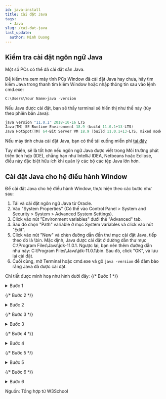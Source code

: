 ```yaml
---
id: java-install
title: Cài đặt Java
tags:
  - Java
slug: /cai-dat-java
last_update:
  author: Minh Duong
---
```



## Kiểm tra cài đặt ngôn ngữ Java

Một số PCs có thể đã cài đặt sẵn Java.

Để kiểm tra xem máy tính PCs Window đã cài đặt Java hay chưa, hãy tìm kiếm Java trong thanh tìm kiếm Window hoặc nhập thông tin sau vào lệnh cmd.exe:

```powershell
C:\Users\Your Name>java -version
```

Nếu Java được cài đặt, bạn sẽ thấy terminal sẽ hiển thị như thế này (tùy theo phiên bản Java):

```powershell
java version "11.0.1" 2018-10-16 LTS
Java(TM) SE Runtime Environment 18.9 (build 11.0.1+13-LTS)
Java HotSpot(TM) 64-Bit Server VM 18.9 (build 11.0.1+13-LTS, mixed mode)
```

Nếu máy tính chưa cài đặt Java, bạn có thể tải xuống miễn phí [tại đây](https://www.oracle.com/java/technologies/downloads/)

Tuy nhiên, sẽ là tốt hơn nếu ngôn ngữ Java được viết trong Môi trường phát triển tích hợp (IDE), chẳng hạn như IntelliJ IDEA, Netbeans hoặc Eclipse, điều này đặc biệt hữu ích khi quản lý các bộ các tệp Java lớn hơn.

## Cài đặt Java cho hệ điều hành Window

Để cài đặt Java cho hệ điều hành Window, thực hiện theo các bước như sau:

1. Tải và cài đặt ngôn ngữ Java từ Oracle.
2. Vào "System Properties" (Có thể vào Control Panel > System and Security > System > Advanced System Settings).
3. Click vào nút "Environment variables" dưới thẻ "Advanced" tab.
4. Sau đó chọn "Path" variable ở mục System variables và click vào nút "Edit".
5. Click vào nút "New" và chèn đường dẫn đến thư mục cài đặt Java, tiếp theo đó là \bin. Mặc định, Java được cài đặt ở đường dẫn thư mục C:\Program Files\Java\jdk-11.0.1. Ngược lại, bạn nên thêm đường dẫn như này: C:\Program Files\Java\jdk-11.0.1\bin. Sau đó, click "OK", và lưu lại cài đặt.
6. Cuối cùng, mở Terminal hoặc cmd.exe và gõ `java -version` để đảm bảo rằng Java đã được cài đặt.

Chi tiết được minh hoạ như hình dưới đây:
{/* Bước 1 */}

<details>
  <summary>Bước 1</summary>
  <div>
    <div>
      Tải và cài đặt ngôn ngữ Java từ Oracle hoặc <Link to="https://www.oracle.com/java/technologies/downloads/" className={`tw-font-bold`}> tại đây </Link>
    </div>
    <br />
    <figure>
      <img src={require("./2023-12-02_20-09.png").default} alt="Cài đặt java" />
    </figure>
    <p>Sau đó click nút "Next" và thực hiện như hướng dẫn</p>
  </div>
</details>

{/* Bước 2 */}

<details>
  <summary>Bước 2</summary>
  <div>
    <div>
      Vào "System Properties" (Có thể vào Control Panel > System and Security >
      System > Advanced System Settings).
    </div>
    <br />
    <figure>
      <img src={require("./2023-12-02_20-20.png").default} alt="Cài đặt java" />
      <figcaption className="tw-text-center">Hình 1</figcaption>
    </figure>
    <figure>
      <img src={require("./2023-12-02_20-42.png").default} alt="Cài đặt java" />
      <figcaption className="tw-text-center">Hình 2</figcaption>
    </figure>
    <figure>
      <img src={require("./2023-12-02_20-43.png").default} alt="Cài đặt java" />
      <figcaption className="tw-text-center">Hình 3</figcaption>
    </figure>
  </div>
</details>

{/* Bước 3 */}

<details>
  <summary>Bước 3</summary>
  <div>
    <div>Click vào nút "Environment variables" dưới thẻ "Advanced" tab.</div>
    <br />
    <figure>
      <img
        src={require("./step2.png").default}
        alt="Cài đặt java"
        className="tw-block tw-m-auto"
      />
      <figcaption className="tw-text-center">Hình 1</figcaption>
    </figure>
  </div>
</details>

{/* Bước 4 */}

<details>
  <summary>Bước 4</summary>
  <div>
    <div>
      Sau đó chọn "Path" variable ở mục System variables và click vào nút
      "Edit".
    </div>
    <br />
    <figure>
      <img
        src={require("./path2.png").default}
        alt="Cài đặt java"
        className="tw-block tw-m-auto"
      />
      <figcaption className="tw-text-center">Hình 1</figcaption>
    </figure>
  </div>
</details>

{/* Bước 5 */}

<details>
  <summary>Bước 5</summary>
  <div>
    <div>
      Click vào nút "New" và chèn đường dẫn đến thư mục cài đặt Java, tiếp theo
      đó là \bin. Mặc định, Java được cài đặt ở đường dẫn thư mục C:\Program
      Files\Java\jdk-11.0.1. Ngược lại, bạn nên thêm đường dẫn như này:
      C:\Program Files\Java\jdk-11.0.1\bin. Sau đó, click "OK", và lưu lại cài
      đặt.
    </div>
    <br />
    <figure>
      <img
        src={require("./path3.png").default}
        alt="Cài đặt java"
        className="tw-block tw-m-auto"
      />
      <figcaption className="tw-text-center">Hình 1</figcaption>
    </figure>
  </div>
</details>

{/* Bước 6 */}

<details>
  <summary>Bước 6</summary>
  <div>
    Gõ lệnh sau để kiểm tra 

    ```powershell 
      C:\Users\Your Name>java -version 
    ```

    Nếu Java được cài đặt, bạn sẽ thấy terminal sẽ hiển thị như thế này (tùy theo phiên bản Java)

    ```powershell
      java version "11.0.1" 2018-10-16 LTS
      Java(TM) SE Runtime Environment 18.9 (build 11.0.1+13-LTS)
      Java HotSpot(TM) 64-Bit Server VM 18.9 (build 11.0.1+13-LTS, mixed mode)
    ```
  </div>
</details>

<p className="tw-text-right">Nguồn: Tổng hợp từ W3School</p>
